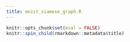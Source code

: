 ```yaml
---
title: mnist_siamese_graph.R
---
```


```r
knitr::opts_chunk$set(eval = FALSE)
knitr::spin_child(rmarkdown::metadata$title)
```
